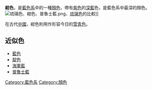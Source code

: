 
{{Infobox color
|title=紺色
|textcolor=white
|mod=hex
|233B6C
}}
'''紺色'''，是[[藍色|藍色系]]中的一種[[顏色|顏色]]，帶有[[紫色|紫色]]的[[深藍|深藍]]色，是藍色系中最深的顏色。
[[File:琉璃色、紺色、普魯士藍.png|thumb]]、[[琉璃色|琉璃色]]的比較]]

在古代[[中國|中國]]，紺色則用作形容今日的[[雪青色|雪青色]]。

== 近似色 ==
* [[藍色|藍色]]
* [[靛色|靛色]]
* [[海軍藍|海軍藍]]
* [[普魯士藍|普魯士藍]]

{{色彩小作品}}
[[Category:藍色系|Category:藍色系]]
[[Category:顏色|Category:顏色]]